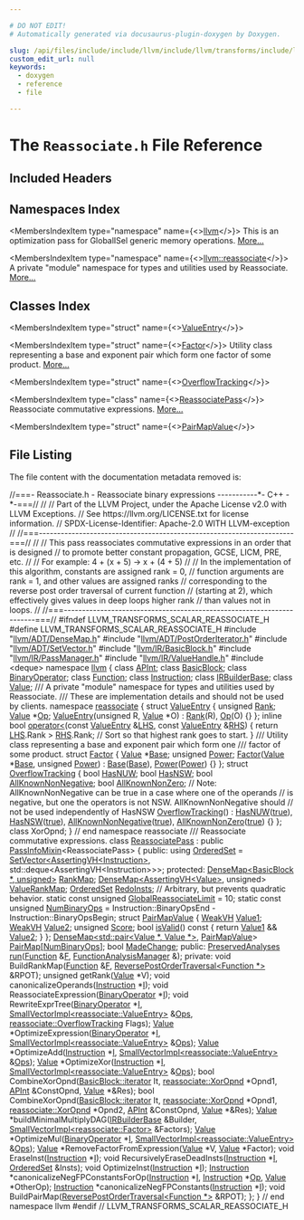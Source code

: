 ```yaml
---

# DO NOT EDIT!
# Automatically generated via docusaurus-plugin-doxygen by Doxygen.

slug: /api/files/include/include/llvm/include/llvm/transforms/include/llvm/transforms/scalar/reassociate-h
custom_edit_url: null
keywords:
  - doxygen
  - reference
  - file

---
```





# The `Reassociate.h` File Reference

<DoxygenPage pluginConfig={pluginConfig}>



## Included Headers

<IncludesList>
<IncludesListItem
  filePath="llvm/ADT/DenseMap.h"
  permalink="/docs/api/files/include/include/llvm/include/llvm/adt/densemap-h"
  isLocal="true" />
<IncludesListItem
  filePath="llvm/ADT/PostOrderIterator.h"
  permalink="/docs/api/files/include/include/llvm/include/llvm/adt/postorderiterator-h"
  isLocal="true" />
<IncludesListItem
  filePath="llvm/ADT/SetVector.h"
  permalink="/docs/api/files/include/include/llvm/include/llvm/adt/setvector-h"
  isLocal="true" />
<IncludesListItem
  filePath="llvm/IR/BasicBlock.h"
  permalink="/docs/api/files/include/include/llvm/include/llvm/ir/basicblock-h"
  isLocal="true" />
<IncludesListItem
  filePath="llvm/IR/PassManager.h"
  permalink="/docs/api/files/include/include/llvm/include/llvm/ir/passmanager-h"
  isLocal="true" />
<IncludesListItem
  filePath="llvm/IR/ValueHandle.h"
  permalink="/docs/api/files/include/include/llvm/include/llvm/ir/valuehandle-h"
  isLocal="true" />
<IncludesListItem
  filePath="deque"
  permalink=""
  isLocal="false" />
</IncludesList>

## Namespaces Index

<MembersIndex>

<MembersIndexItem
  type="namespace"
  name={<><a href="/docs/api/namespaces/llvm">llvm</a></>}>
This is an optimization pass for GlobalISel generic memory operations. <a href="/docs/api/namespaces/llvm/#details">More...</a>
</MembersIndexItem>

<MembersIndexItem
  type="namespace"
  name={<><a href="/docs/api/namespaces/llvm/reassociate">llvm::reassociate</a></>}>
A private &quot;module&quot; namespace for types and utilities used by Reassociate. <a href="/docs/api/namespaces/llvm/reassociate/#details">More...</a>
</MembersIndexItem>

</MembersIndex>

## Classes Index

<MembersIndex>

<MembersIndexItem
  type="struct"
  name={<><a href="/docs/api/structs/llvm/reassociate/valueentry">ValueEntry</a></>}>
</MembersIndexItem>

<MembersIndexItem
  type="struct"
  name={<><a href="/docs/api/structs/llvm/reassociate/factor">Factor</a></>}>
Utility class representing a base and exponent pair which form one factor of some product. <a href="/docs/api/structs/llvm/reassociate/factor/#details">More...</a>
</MembersIndexItem>

<MembersIndexItem
  type="struct"
  name={<><a href="/docs/api/structs/llvm/reassociate/overflowtracking">OverflowTracking</a></>}>
</MembersIndexItem>

<MembersIndexItem
  type="class"
  name={<><a href="/docs/api/classes/llvm/reassociatepass">ReassociatePass</a></>}>
Reassociate commutative expressions. <a href="/docs/api/classes/llvm/reassociatepass/#details">More...</a>
</MembersIndexItem>

<MembersIndexItem
  type="struct"
  name={<><a href="/docs/api/structs/llvm/reassociatepass/pairmapvalue">PairMapValue</a></>}>
</MembersIndexItem>

</MembersIndex>


## File Listing

The file content with the documentation metadata removed is:

<ProgramListing>

<Link id="l00001" /><CodeLine lineNumber="1"><Highlight kind="comment">//===- Reassociate.h - Reassociate binary expressions -----------&#42;- C++ -&#42;-===//</Highlight><Highlight kind="normal"></Highlight></CodeLine>
<Link id="l00002" /><CodeLine lineNumber="2"><Highlight kind="normal"></Highlight><Highlight kind="comment">//</Highlight><Highlight kind="normal"></Highlight></CodeLine>
<Link id="l00003" /><CodeLine lineNumber="3"><Highlight kind="normal"></Highlight><Highlight kind="comment">// Part of the LLVM Project, under the Apache License v2.0 with LLVM Exceptions.</Highlight><Highlight kind="normal"></Highlight></CodeLine>
<Link id="l00004" /><CodeLine lineNumber="4"><Highlight kind="normal"></Highlight><Highlight kind="comment">// See https://llvm.org/LICENSE.txt for license information.</Highlight><Highlight kind="normal"></Highlight></CodeLine>
<Link id="l00005" /><CodeLine lineNumber="5"><Highlight kind="normal"></Highlight><Highlight kind="comment">// SPDX-License-Identifier: Apache-2.0 WITH LLVM-exception</Highlight><Highlight kind="normal"></Highlight></CodeLine>
<Link id="l00006" /><CodeLine lineNumber="6"><Highlight kind="normal"></Highlight><Highlight kind="comment">//</Highlight><Highlight kind="normal"></Highlight></CodeLine>
<Link id="l00007" /><CodeLine lineNumber="7"><Highlight kind="normal"></Highlight><Highlight kind="comment">//===----------------------------------------------------------------------===//</Highlight><Highlight kind="normal"></Highlight></CodeLine>
<Link id="l00008" /><CodeLine lineNumber="8"><Highlight kind="normal"></Highlight><Highlight kind="comment">//</Highlight><Highlight kind="normal"></Highlight></CodeLine>
<Link id="l00009" /><CodeLine lineNumber="9"><Highlight kind="normal"></Highlight><Highlight kind="comment">// This pass reassociates commutative expressions in an order that is designed</Highlight><Highlight kind="normal"></Highlight></CodeLine>
<Link id="l00010" /><CodeLine lineNumber="10"><Highlight kind="normal"></Highlight><Highlight kind="comment">// to promote better constant propagation, GCSE, LICM, PRE, etc.</Highlight><Highlight kind="normal"></Highlight></CodeLine>
<Link id="l00011" /><CodeLine lineNumber="11"><Highlight kind="normal"></Highlight><Highlight kind="comment">//</Highlight><Highlight kind="normal"></Highlight></CodeLine>
<Link id="l00012" /><CodeLine lineNumber="12"><Highlight kind="normal"></Highlight><Highlight kind="comment">// For example: 4 + (x + 5) -&gt; x + (4 + 5)</Highlight><Highlight kind="normal"></Highlight></CodeLine>
<Link id="l00013" /><CodeLine lineNumber="13"><Highlight kind="normal"></Highlight><Highlight kind="comment">//</Highlight><Highlight kind="normal"></Highlight></CodeLine>
<Link id="l00014" /><CodeLine lineNumber="14"><Highlight kind="normal"></Highlight><Highlight kind="comment">// In the implementation of this algorithm, constants are assigned rank = 0,</Highlight><Highlight kind="normal"></Highlight></CodeLine>
<Link id="l00015" /><CodeLine lineNumber="15"><Highlight kind="normal"></Highlight><Highlight kind="comment">// function arguments are rank = 1, and other values are assigned ranks</Highlight><Highlight kind="normal"></Highlight></CodeLine>
<Link id="l00016" /><CodeLine lineNumber="16"><Highlight kind="normal"></Highlight><Highlight kind="comment">// corresponding to the reverse post order traversal of current function</Highlight><Highlight kind="normal"></Highlight></CodeLine>
<Link id="l00017" /><CodeLine lineNumber="17"><Highlight kind="normal"></Highlight><Highlight kind="comment">// (starting at 2), which effectively gives values in deep loops higher rank</Highlight><Highlight kind="normal"></Highlight></CodeLine>
<Link id="l00018" /><CodeLine lineNumber="18"><Highlight kind="normal"></Highlight><Highlight kind="comment">// than values not in loops.</Highlight><Highlight kind="normal"></Highlight></CodeLine>
<Link id="l00019" /><CodeLine lineNumber="19"><Highlight kind="normal"></Highlight><Highlight kind="comment">//</Highlight><Highlight kind="normal"></Highlight></CodeLine>
<Link id="l00020" /><CodeLine lineNumber="20"><Highlight kind="normal"></Highlight><Highlight kind="comment">//===----------------------------------------------------------------------===//</Highlight><Highlight kind="normal"></Highlight></CodeLine>
<Link id="l00021" /><CodeLine lineNumber="21"><Highlight kind="normal"></Highlight></CodeLine>
<Link id="l00022" /><CodeLine lineNumber="22"><Highlight kind="normal"></Highlight><Highlight kind="preprocessor">#ifndef LLVM&#95;TRANSFORMS&#95;SCALAR&#95;REASSOCIATE&#95;H</Highlight><Highlight kind="normal"></Highlight></CodeLine>
<Link id="l00023" /><CodeLine lineNumber="23"><Highlight kind="normal"></Highlight><Highlight kind="preprocessor">#define LLVM&#95;TRANSFORMS&#95;SCALAR&#95;REASSOCIATE&#95;H</Highlight><Highlight kind="normal"></Highlight></CodeLine>
<Link id="l00024" /><CodeLine lineNumber="24"><Highlight kind="normal"></Highlight></CodeLine>
<Link id="l00025" /><CodeLine lineNumber="25"><Highlight kind="normal"></Highlight><Highlight kind="preprocessor">#include &quot;<a href="/docs/api/files/include/include/llvm/include/llvm/adt/densemap-h">llvm/ADT/DenseMap.h</a>&quot;</Highlight><Highlight kind="normal"></Highlight></CodeLine>
<Link id="l00026" /><CodeLine lineNumber="26"><Highlight kind="normal"></Highlight><Highlight kind="preprocessor">#include &quot;<a href="/docs/api/files/include/include/llvm/include/llvm/adt/postorderiterator-h">llvm/ADT/PostOrderIterator.h</a>&quot;</Highlight><Highlight kind="normal"></Highlight></CodeLine>
<Link id="l00027" /><CodeLine lineNumber="27"><Highlight kind="normal"></Highlight><Highlight kind="preprocessor">#include &quot;<a href="/docs/api/files/include/include/llvm/include/llvm/adt/setvector-h">llvm/ADT/SetVector.h</a>&quot;</Highlight><Highlight kind="normal"></Highlight></CodeLine>
<Link id="l00028" /><CodeLine lineNumber="28"><Highlight kind="normal"></Highlight><Highlight kind="preprocessor">#include &quot;<a href="/docs/api/files/include/include/llvm/include/llvm/ir/basicblock-h">llvm/IR/BasicBlock.h</a>&quot;</Highlight><Highlight kind="normal"></Highlight></CodeLine>
<Link id="l00029" /><CodeLine lineNumber="29"><Highlight kind="normal"></Highlight><Highlight kind="preprocessor">#include &quot;<a href="/docs/api/files/include/include/llvm/include/llvm/ir/passmanager-h">llvm/IR/PassManager.h</a>&quot;</Highlight><Highlight kind="normal"></Highlight></CodeLine>
<Link id="l00030" /><CodeLine lineNumber="30"><Highlight kind="normal"></Highlight><Highlight kind="preprocessor">#include &quot;<a href="/docs/api/files/include/include/llvm/include/llvm/ir/valuehandle-h">llvm/IR/ValueHandle.h</a>&quot;</Highlight><Highlight kind="normal"></Highlight></CodeLine>
<Link id="l00031" /><CodeLine lineNumber="31"><Highlight kind="normal"></Highlight><Highlight kind="preprocessor">#include &lt;deque&gt;</Highlight><Highlight kind="normal"></Highlight></CodeLine>
<Link id="l00032" /><CodeLine lineNumber="32"><Highlight kind="normal"></Highlight></CodeLine>
<Link id="l00033" /><CodeLine lineNumber="33"><Highlight kind="normal"></Highlight><Highlight kind="keyword">namespace </Highlight><Highlight kind="normal"><a href="/docs/api/namespaces/llvm">llvm</a> &#123;</Highlight></CodeLine>
<Link id="l00034" /><CodeLine lineNumber="34"><Highlight kind="normal"></Highlight></CodeLine>
<Link id="l00035" /><CodeLine lineNumber="35"><Highlight kind="normal"></Highlight><Highlight kind="keyword">class </Highlight><Highlight kind="normal"><a href="/docs/api/classes/llvm/apint">APInt</a>;</Highlight></CodeLine>
<Link id="l00036" /><CodeLine lineNumber="36"><Highlight kind="normal"></Highlight><Highlight kind="keyword">class </Highlight><Highlight kind="normal"><a href="/docs/api/classes/llvm/basicblock">BasicBlock</a>;</Highlight></CodeLine>
<Link id="l00037" /><CodeLine lineNumber="37"><Highlight kind="normal"></Highlight><Highlight kind="keyword">class </Highlight><Highlight kind="normal"><a href="/docs/api/classes/llvm/binaryoperator">BinaryOperator</a>;</Highlight></CodeLine>
<Link id="l00038" /><CodeLine lineNumber="38"><Highlight kind="normal"></Highlight><Highlight kind="keyword">class </Highlight><Highlight kind="normal"><a href="/docs/api/classes/llvm/function">Function</a>;</Highlight></CodeLine>
<Link id="l00039" /><CodeLine lineNumber="39"><Highlight kind="normal"></Highlight><Highlight kind="keyword">class </Highlight><Highlight kind="normal"><a href="/docs/api/classes/llvm/instruction">Instruction</a>;</Highlight></CodeLine>
<Link id="l00040" /><CodeLine lineNumber="40"><Highlight kind="normal"></Highlight><Highlight kind="keyword">class </Highlight><Highlight kind="normal"><a href="/docs/api/classes/llvm/irbuilderbase">IRBuilderBase</a>;</Highlight></CodeLine>
<Link id="l00041" /><CodeLine lineNumber="41"><Highlight kind="normal"></Highlight><Highlight kind="keyword">class </Highlight><Highlight kind="normal"><a href="/docs/api/classes/llvm/value">Value</a>;</Highlight></CodeLine>
<Link id="l00042" /><CodeLine lineNumber="42"><Highlight kind="normal"></Highlight><Highlight kind="comment"></Highlight></CodeLine>
<Link id="l00043" /><CodeLine lineNumber="43"><Highlight kind="comment">/// A private &quot;module&quot; namespace for types and utilities used by Reassociate.</Highlight></CodeLine>
<Link id="l00044" /><CodeLine lineNumber="44"><Highlight kind="comment">/// These are implementation details and should not be used by clients.</Highlight><Highlight kind="normal"></Highlight></CodeLine>
<Link id="l00045" /><CodeLine lineNumber="45" lineLink="/docs/api/namespaces/llvm/reassociate"><Highlight kind="normal"></Highlight><Highlight kind="keyword">namespace </Highlight><Highlight kind="normal"><a href="/docs/api/namespaces/llvm/reassociate">reassociate</a> &#123;</Highlight></CodeLine>
<Link id="l00046" /><CodeLine lineNumber="46"><Highlight kind="normal"></Highlight></CodeLine>
<Link id="l00047" /><CodeLine lineNumber="47" lineLink="/docs/api/structs/llvm/reassociate/valueentry"><Highlight kind="normal"></Highlight><Highlight kind="keyword">struct </Highlight><Highlight kind="normal"><a href="/docs/api/structs/llvm/reassociate/valueentry/#ac8579c915a24bc6eb045fec53723f96b">ValueEntry</a> &#123;</Highlight></CodeLine>
<Link id="l00048" /><CodeLine lineNumber="48" lineLink="/docs/api/structs/llvm/reassociate/valueentry/#a5be403b88c4581d5b61f30d09ac7ad97"><Highlight kind="normal">  </Highlight><Highlight kind="keywordtype">unsigned</Highlight><Highlight kind="normal"> <a href="/docs/api/structs/llvm/reassociate/valueentry/#a5be403b88c4581d5b61f30d09ac7ad97">Rank</a>;</Highlight></CodeLine>
<Link id="l00049" /><CodeLine lineNumber="49" lineLink="/docs/api/structs/llvm/reassociate/valueentry/#ae665ba6e72b2278d817fde414eef809c"><Highlight kind="normal">  <a href="/docs/api/classes/llvm/value">Value</a> &#42;<a href="/docs/api/structs/llvm/reassociate/valueentry/#ae665ba6e72b2278d817fde414eef809c">Op</a>;</Highlight></CodeLine>
<Link id="l00050" /><CodeLine lineNumber="50"><Highlight kind="normal"></Highlight></CodeLine>
<Link id="l00051" /><CodeLine lineNumber="51" lineLink="/docs/api/structs/llvm/reassociate/valueentry/#ac8579c915a24bc6eb045fec53723f96b"><Highlight kind="normal">  <a href="/docs/api/structs/llvm/reassociate/valueentry/#ac8579c915a24bc6eb045fec53723f96b">ValueEntry</a>(</Highlight><Highlight kind="keywordtype">unsigned</Highlight><Highlight kind="normal"> R, <a href="/docs/api/classes/llvm/value">Value</a> &#42;O) : <a href="/docs/api/structs/llvm/reassociate/valueentry/#a5be403b88c4581d5b61f30d09ac7ad97">Rank</a>(R), <a href="/docs/api/structs/llvm/reassociate/valueentry/#ae665ba6e72b2278d817fde414eef809c">Op</a>(O) &#123;&#125;</Highlight></CodeLine>
<Link id="l00052" /><CodeLine lineNumber="52"><Highlight kind="normal">&#125;;</Highlight></CodeLine>
<Link id="l00053" /><CodeLine lineNumber="53"><Highlight kind="normal"></Highlight></CodeLine>
<Link id="l00054" /><CodeLine lineNumber="54" lineLink="/docs/api/namespaces/llvm/reassociate/#a47bc03c17e39c387076b6ce881bf938e"><Highlight kind="normal"></Highlight><Highlight kind="keyword">inline</Highlight><Highlight kind="normal"> </Highlight><Highlight kind="keywordtype">bool</Highlight><Highlight kind="normal"> <a href="/docs/api/namespaces/llvm/reassociate/#a47bc03c17e39c387076b6ce881bf938e">operator&lt;</a>(</Highlight><Highlight kind="keyword">const</Highlight><Highlight kind="normal"> <a href="/docs/api/structs/llvm/reassociate/valueentry">ValueEntry</a> &amp;<a href="/docs/api/files/lib/lib/target/lib/target/x86/x86partialreduction-cpp/#a9e1483f7215664a2315c53c3558d9a8d">LHS</a>, </Highlight><Highlight kind="keyword">const</Highlight><Highlight kind="normal"> <a href="/docs/api/structs/llvm/reassociate/valueentry">ValueEntry</a> &amp;<a href="/docs/api/files/lib/lib/target/lib/target/x86/x86partialreduction-cpp/#a87b8bfbbe9d8f7146d7f20a5fb42efd0">RHS</a>) &#123;</Highlight></CodeLine>
<Link id="l00055" /><CodeLine lineNumber="55"><Highlight kind="normal">  </Highlight><Highlight kind="keywordflow">return</Highlight><Highlight kind="normal"> <a href="/docs/api/files/lib/lib/target/lib/target/x86/x86partialreduction-cpp/#a9e1483f7215664a2315c53c3558d9a8d">LHS</a>.Rank &gt; <a href="/docs/api/files/lib/lib/target/lib/target/x86/x86partialreduction-cpp/#a87b8bfbbe9d8f7146d7f20a5fb42efd0">RHS</a>.Rank; </Highlight><Highlight kind="comment">// Sort so that highest rank goes to start.</Highlight><Highlight kind="normal"></Highlight></CodeLine>
<Link id="l00056" /><CodeLine lineNumber="56"><Highlight kind="normal">&#125;</Highlight></CodeLine>
<Link id="l00057" /><CodeLine lineNumber="57"><Highlight kind="normal"></Highlight><Highlight kind="comment"></Highlight></CodeLine>
<Link id="l00058" /><CodeLine lineNumber="58"><Highlight kind="comment">/// Utility class representing a base and exponent pair which form one</Highlight></CodeLine>
<Link id="l00059" /><CodeLine lineNumber="59"><Highlight kind="comment">/// factor of some product.</Highlight><Highlight kind="normal"></Highlight></CodeLine>
<Link id="l00060" /><CodeLine lineNumber="60" lineLink="/docs/api/structs/llvm/reassociate/factor"><Highlight kind="normal"></Highlight><Highlight kind="keyword">struct </Highlight><Highlight kind="normal"><a href="/docs/api/structs/llvm/reassociate/factor/#a0a41dda6ec8a371a01a2cdd4339641e7">Factor</a> &#123;</Highlight></CodeLine>
<Link id="l00061" /><CodeLine lineNumber="61" lineLink="/docs/api/structs/llvm/reassociate/factor/#a3ed05cfc65ab5b82f974c2c2a54305fc"><Highlight kind="normal">  <a href="/docs/api/classes/llvm/value">Value</a> &#42;<a href="/docs/api/structs/llvm/reassociate/factor/#a3ed05cfc65ab5b82f974c2c2a54305fc">Base</a>;</Highlight></CodeLine>
<Link id="l00062" /><CodeLine lineNumber="62" lineLink="/docs/api/structs/llvm/reassociate/factor/#aa759208ae9212476a306c566d0c7e4be"><Highlight kind="normal">  </Highlight><Highlight kind="keywordtype">unsigned</Highlight><Highlight kind="normal"> <a href="/docs/api/structs/llvm/reassociate/factor/#aa759208ae9212476a306c566d0c7e4be">Power</a>;</Highlight></CodeLine>
<Link id="l00063" /><CodeLine lineNumber="63"><Highlight kind="normal"></Highlight></CodeLine>
<Link id="l00064" /><CodeLine lineNumber="64" lineLink="/docs/api/structs/llvm/reassociate/factor/#a0a41dda6ec8a371a01a2cdd4339641e7"><Highlight kind="normal">  <a href="/docs/api/structs/llvm/reassociate/factor/#a0a41dda6ec8a371a01a2cdd4339641e7">Factor</a>(<a href="/docs/api/classes/llvm/value">Value</a> &#42;<a href="/docs/api/structs/llvm/reassociate/factor/#a3ed05cfc65ab5b82f974c2c2a54305fc">Base</a>, </Highlight><Highlight kind="keywordtype">unsigned</Highlight><Highlight kind="normal"> <a href="/docs/api/structs/llvm/reassociate/factor/#aa759208ae9212476a306c566d0c7e4be">Power</a>) : <a href="/docs/api/structs/llvm/reassociate/factor/#a3ed05cfc65ab5b82f974c2c2a54305fc">Base</a>(<a href="/docs/api/structs/llvm/reassociate/factor/#a3ed05cfc65ab5b82f974c2c2a54305fc">Base</a>), <a href="/docs/api/structs/llvm/reassociate/factor/#aa759208ae9212476a306c566d0c7e4be">Power</a>(<a href="/docs/api/structs/llvm/reassociate/factor/#aa759208ae9212476a306c566d0c7e4be">Power</a>) &#123;&#125;</Highlight></CodeLine>
<Link id="l00065" /><CodeLine lineNumber="65"><Highlight kind="normal">&#125;;</Highlight></CodeLine>
<Link id="l00066" /><CodeLine lineNumber="66"><Highlight kind="normal"></Highlight></CodeLine>
<Link id="l00067" /><CodeLine lineNumber="67" lineLink="/docs/api/structs/llvm/reassociate/overflowtracking"><Highlight kind="normal"></Highlight><Highlight kind="keyword">struct </Highlight><Highlight kind="normal"><a href="/docs/api/structs/llvm/reassociate/overflowtracking/#a7ce5644b671ead336c9e8ddfbb964215">OverflowTracking</a> &#123;</Highlight></CodeLine>
<Link id="l00068" /><CodeLine lineNumber="68" lineLink="/docs/api/structs/llvm/reassociate/overflowtracking/#a72b201c7ab7eeef9759a35f083502948"><Highlight kind="normal">  </Highlight><Highlight kind="keywordtype">bool</Highlight><Highlight kind="normal"> <a href="/docs/api/structs/llvm/reassociate/overflowtracking/#a72b201c7ab7eeef9759a35f083502948">HasNUW</a>;</Highlight></CodeLine>
<Link id="l00069" /><CodeLine lineNumber="69" lineLink="/docs/api/structs/llvm/reassociate/overflowtracking/#a9dc495ce3e28464b8b8f32f19c426659"><Highlight kind="normal">  </Highlight><Highlight kind="keywordtype">bool</Highlight><Highlight kind="normal"> <a href="/docs/api/structs/llvm/reassociate/overflowtracking/#a9dc495ce3e28464b8b8f32f19c426659">HasNSW</a>;</Highlight></CodeLine>
<Link id="l00070" /><CodeLine lineNumber="70" lineLink="/docs/api/structs/llvm/reassociate/overflowtracking/#a8c4bbfc945d9a877cea2c95afbf16dda"><Highlight kind="normal">  </Highlight><Highlight kind="keywordtype">bool</Highlight><Highlight kind="normal"> <a href="/docs/api/structs/llvm/reassociate/overflowtracking/#a8c4bbfc945d9a877cea2c95afbf16dda">AllKnownNonNegative</a>;</Highlight></CodeLine>
<Link id="l00071" /><CodeLine lineNumber="71" lineLink="/docs/api/structs/llvm/reassociate/overflowtracking/#a4d382d028f6ff2ff92b84b8ef42a51ed"><Highlight kind="normal">  </Highlight><Highlight kind="keywordtype">bool</Highlight><Highlight kind="normal"> <a href="/docs/api/structs/llvm/reassociate/overflowtracking/#a4d382d028f6ff2ff92b84b8ef42a51ed">AllKnownNonZero</a>;</Highlight></CodeLine>
<Link id="l00072" /><CodeLine lineNumber="72"><Highlight kind="normal">  </Highlight><Highlight kind="comment">// Note: AllKnownNonNegative can be true in a case where one of the operands</Highlight><Highlight kind="normal"></Highlight></CodeLine>
<Link id="l00073" /><CodeLine lineNumber="73"><Highlight kind="normal">  </Highlight><Highlight kind="comment">// is negative, but one the operators is not NSW. AllKnownNonNegative should</Highlight><Highlight kind="normal"></Highlight></CodeLine>
<Link id="l00074" /><CodeLine lineNumber="74"><Highlight kind="normal">  </Highlight><Highlight kind="comment">// not be used independently of HasNSW</Highlight><Highlight kind="normal"></Highlight></CodeLine>
<Link id="l00075" /><CodeLine lineNumber="75" lineLink="/docs/api/structs/llvm/reassociate/overflowtracking/#a7ce5644b671ead336c9e8ddfbb964215"><Highlight kind="normal">  <a href="/docs/api/structs/llvm/reassociate/overflowtracking/#a7ce5644b671ead336c9e8ddfbb964215">OverflowTracking</a>()</Highlight></CodeLine>
<Link id="l00076" /><CodeLine lineNumber="76"><Highlight kind="normal">      : <a href="/docs/api/structs/llvm/reassociate/overflowtracking/#a72b201c7ab7eeef9759a35f083502948">HasNUW</a>(<a href="/docs/api/files/lib/lib/analysis/basicaliasanalysis-cpp/#af6d5cafbdfc5313e65d990120021a3ec">true</a>), <a href="/docs/api/structs/llvm/reassociate/overflowtracking/#a9dc495ce3e28464b8b8f32f19c426659">HasNSW</a>(<a href="/docs/api/files/lib/lib/analysis/basicaliasanalysis-cpp/#af6d5cafbdfc5313e65d990120021a3ec">true</a>), <a href="/docs/api/structs/llvm/reassociate/overflowtracking/#a8c4bbfc945d9a877cea2c95afbf16dda">AllKnownNonNegative</a>(<a href="/docs/api/files/lib/lib/analysis/basicaliasanalysis-cpp/#af6d5cafbdfc5313e65d990120021a3ec">true</a>),</Highlight></CodeLine>
<Link id="l00077" /><CodeLine lineNumber="77"><Highlight kind="normal">        <a href="/docs/api/structs/llvm/reassociate/overflowtracking/#a4d382d028f6ff2ff92b84b8ef42a51ed">AllKnownNonZero</a>(<a href="/docs/api/files/lib/lib/analysis/basicaliasanalysis-cpp/#af6d5cafbdfc5313e65d990120021a3ec">true</a>) &#123;&#125;</Highlight></CodeLine>
<Link id="l00078" /><CodeLine lineNumber="78"><Highlight kind="normal">&#125;;</Highlight></CodeLine>
<Link id="l00079" /><CodeLine lineNumber="79"><Highlight kind="normal"></Highlight></CodeLine>
<Link id="l00080" /><CodeLine lineNumber="80"><Highlight kind="normal"></Highlight><Highlight kind="keyword">class </Highlight><Highlight kind="normal">XorOpnd;</Highlight></CodeLine>
<Link id="l00081" /><CodeLine lineNumber="81"><Highlight kind="normal"></Highlight></CodeLine>
<Link id="l00082" /><CodeLine lineNumber="82"><Highlight kind="normal">&#125; </Highlight><Highlight kind="comment">// end namespace reassociate</Highlight><Highlight kind="normal"></Highlight></CodeLine>
<Link id="l00083" /><CodeLine lineNumber="83"><Highlight kind="normal"></Highlight><Highlight kind="comment"></Highlight></CodeLine>
<Link id="l00084" /><CodeLine lineNumber="84"><Highlight kind="comment">/// Reassociate commutative expressions.</Highlight><Highlight kind="normal"></Highlight></CodeLine>
<Link id="l00085" /><CodeLine lineNumber="85" lineLink="/docs/api/classes/llvm/reassociatepass"><Highlight kind="normal"></Highlight><Highlight kind="keyword">class </Highlight><Highlight kind="normal"><a href="/docs/api/classes/llvm/reassociatepass">ReassociatePass</a> : </Highlight><Highlight kind="keyword">public</Highlight><Highlight kind="normal"> <a href="/docs/api/structs/llvm/passinfomixin">PassInfoMixin</a>&lt;ReassociatePass&gt; &#123;</Highlight></CodeLine>
<Link id="l00086" /><CodeLine lineNumber="86"><Highlight kind="normal"></Highlight><Highlight kind="keyword">public</Highlight><Highlight kind="normal">:</Highlight></CodeLine>
<Link id="l00087" /><CodeLine lineNumber="87" lineLink="/docs/api/classes/llvm/reassociatepass/#ac5b48a2e37809d91383227ee1b6ee00d"><Highlight kind="normal">  </Highlight><Highlight kind="keyword">using </Highlight><Highlight kind="normal"><a href="/docs/api/classes/llvm/reassociatepass/#ac5b48a2e37809d91383227ee1b6ee00d">OrderedSet</a> =</Highlight></CodeLine>
<Link id="l00088" /><CodeLine lineNumber="88"><Highlight kind="normal">      <a href="/docs/api/classes/llvm/setvector">SetVector&lt;AssertingVH&lt;Instruction&gt;</a>, std::deque&lt;AssertingVH&lt;Instruction&gt;&gt;&gt;;</Highlight></CodeLine>
<Link id="l00089" /><CodeLine lineNumber="89"><Highlight kind="normal"></Highlight></CodeLine>
<Link id="l00090" /><CodeLine lineNumber="90"><Highlight kind="normal"></Highlight><Highlight kind="keyword">protected</Highlight><Highlight kind="normal">:</Highlight></CodeLine>
<Link id="l00091" /><CodeLine lineNumber="91" lineLink="/docs/api/classes/llvm/reassociatepass/#a1be14e908b4b140f912149a005a7ef6a"><Highlight kind="normal">  <a href="/docs/api/classes/llvm/densemap">DenseMap&lt;BasicBlock &#42;, unsigned&gt;</a> <a href="/docs/api/classes/llvm/reassociatepass/#a1be14e908b4b140f912149a005a7ef6a">RankMap</a>;</Highlight></CodeLine>
<Link id="l00092" /><CodeLine lineNumber="92" lineLink="/docs/api/classes/llvm/reassociatepass/#a2674afb225f4837dde4417b61c1b6d1b"><Highlight kind="normal">  <a href="/docs/api/classes/llvm/densemap">DenseMap&lt;AssertingVH&lt;Value&gt;</a>, </Highlight><Highlight kind="keywordtype">unsigned</Highlight><Highlight kind="normal">&gt; <a href="/docs/api/classes/llvm/reassociatepass/#a2674afb225f4837dde4417b61c1b6d1b">ValueRankMap</a>;</Highlight></CodeLine>
<Link id="l00093" /><CodeLine lineNumber="93" lineLink="/docs/api/classes/llvm/reassociatepass/#a9df5283315bfb019e91cff4064dece8e"><Highlight kind="normal">  <a href="/docs/api/classes/llvm/reassociatepass/#ac5b48a2e37809d91383227ee1b6ee00d">OrderedSet</a> <a href="/docs/api/classes/llvm/reassociatepass/#a9df5283315bfb019e91cff4064dece8e">RedoInsts</a>;</Highlight></CodeLine>
<Link id="l00094" /><CodeLine lineNumber="94"><Highlight kind="normal"></Highlight></CodeLine>
<Link id="l00095" /><CodeLine lineNumber="95"><Highlight kind="normal">  </Highlight><Highlight kind="comment">// Arbitrary, but prevents quadratic behavior.</Highlight><Highlight kind="normal"></Highlight></CodeLine>
<Link id="l00096" /><CodeLine lineNumber="96" lineLink="/docs/api/classes/llvm/reassociatepass/#a703a6438daac8ecbdbe03a23ce3e471a"><Highlight kind="normal">  </Highlight><Highlight kind="keyword">static</Highlight><Highlight kind="normal"> </Highlight><Highlight kind="keyword">const</Highlight><Highlight kind="normal"> </Highlight><Highlight kind="keywordtype">unsigned</Highlight><Highlight kind="normal"> <a href="/docs/api/classes/llvm/reassociatepass/#a703a6438daac8ecbdbe03a23ce3e471a">GlobalReassociateLimit</a> = 10;</Highlight></CodeLine>
<Link id="l00097" /><CodeLine lineNumber="97" lineLink="/docs/api/classes/llvm/reassociatepass/#ac9c3acf02682e0f6e3d9d3903348bf2b"><Highlight kind="normal">  </Highlight><Highlight kind="keyword">static</Highlight><Highlight kind="normal"> </Highlight><Highlight kind="keyword">const</Highlight><Highlight kind="normal"> </Highlight><Highlight kind="keywordtype">unsigned</Highlight><Highlight kind="normal"> <a href="/docs/api/classes/llvm/reassociatepass/#ac9c3acf02682e0f6e3d9d3903348bf2b">NumBinaryOps</a> =</Highlight></CodeLine>
<Link id="l00098" /><CodeLine lineNumber="98"><Highlight kind="normal">      Instruction::BinaryOpsEnd - Instruction::BinaryOpsBegin;</Highlight></CodeLine>
<Link id="l00099" /><CodeLine lineNumber="99"><Highlight kind="normal"></Highlight></CodeLine>
<Link id="l00100" /><CodeLine lineNumber="100" lineLink="/docs/api/structs/llvm/reassociatepass/pairmapvalue"><Highlight kind="normal">  </Highlight><Highlight kind="keyword">struct </Highlight><Highlight kind="normal"><a href="/docs/api/structs/llvm/reassociatepass/pairmapvalue">PairMapValue</a> &#123;</Highlight></CodeLine>
<Link id="l00101" /><CodeLine lineNumber="101" lineLink="/docs/api/structs/llvm/reassociatepass/pairmapvalue/#a8bf5d4f21de9f612dbd76aaf5676c7bc"><Highlight kind="normal">    <a href="/docs/api/classes/llvm/weakvh">WeakVH</a> <a href="/docs/api/structs/llvm/reassociatepass/pairmapvalue/#a8bf5d4f21de9f612dbd76aaf5676c7bc">Value1</a>;</Highlight></CodeLine>
<Link id="l00102" /><CodeLine lineNumber="102" lineLink="/docs/api/structs/llvm/reassociatepass/pairmapvalue/#a52009a108603f56019ce840f230ebd7a"><Highlight kind="normal">    <a href="/docs/api/classes/llvm/weakvh">WeakVH</a> <a href="/docs/api/structs/llvm/reassociatepass/pairmapvalue/#a52009a108603f56019ce840f230ebd7a">Value2</a>;</Highlight></CodeLine>
<Link id="l00103" /><CodeLine lineNumber="103" lineLink="/docs/api/structs/llvm/reassociatepass/pairmapvalue/#ac30d30680c07503a5c9d91704af394ee"><Highlight kind="normal">    </Highlight><Highlight kind="keywordtype">unsigned</Highlight><Highlight kind="normal"> <a href="/docs/api/structs/llvm/reassociatepass/pairmapvalue/#ac30d30680c07503a5c9d91704af394ee">Score</a>;</Highlight></CodeLine>
<Link id="l00104" /><CodeLine lineNumber="104" lineLink="/docs/api/structs/llvm/reassociatepass/pairmapvalue/#a002fd1bf5d5ee5d966b8c22ca751edb0"><Highlight kind="normal">    </Highlight><Highlight kind="keywordtype">bool</Highlight><Highlight kind="normal"> <a href="/docs/api/structs/llvm/reassociatepass/pairmapvalue/#a002fd1bf5d5ee5d966b8c22ca751edb0">isValid</a>()</Highlight><Highlight kind="keyword"> const </Highlight><Highlight kind="normal">&#123; </Highlight><Highlight kind="keywordflow">return</Highlight><Highlight kind="normal"> <a href="/docs/api/structs/llvm/reassociatepass/pairmapvalue/#a8bf5d4f21de9f612dbd76aaf5676c7bc">Value1</a> &amp;&amp; <a href="/docs/api/structs/llvm/reassociatepass/pairmapvalue/#a52009a108603f56019ce840f230ebd7a">Value2</a>; &#125;</Highlight></CodeLine>
<Link id="l00105" /><CodeLine lineNumber="105"><Highlight kind="normal">  &#125;;</Highlight></CodeLine>
<Link id="l00106" /><CodeLine lineNumber="106" lineLink="/docs/api/classes/llvm/reassociatepass/#acd59d6b4dbc30b39c8b293549321b2d8"><Highlight kind="normal">  <a href="/docs/api/classes/llvm/densemap">DenseMap&lt;std::pair&lt;Value &#42;, Value &#42;&gt;</a>, <a href="/docs/api/structs/llvm/reassociatepass/pairmapvalue">PairMapValue</a>&gt; <a href="/docs/api/classes/llvm/reassociatepass/#acd59d6b4dbc30b39c8b293549321b2d8">PairMap</a>&#91;<a href="/docs/api/classes/llvm/reassociatepass/#ac9c3acf02682e0f6e3d9d3903348bf2b">NumBinaryOps</a>&#93;;</Highlight></CodeLine>
<Link id="l00107" /><CodeLine lineNumber="107"><Highlight kind="normal"></Highlight></CodeLine>
<Link id="l00108" /><CodeLine lineNumber="108" lineLink="/docs/api/classes/llvm/reassociatepass/#a8386718415457a800f78b990d6caee8b"><Highlight kind="normal">  </Highlight><Highlight kind="keywordtype">bool</Highlight><Highlight kind="normal"> <a href="/docs/api/classes/llvm/reassociatepass/#a8386718415457a800f78b990d6caee8b">MadeChange</a>;</Highlight></CodeLine>
<Link id="l00109" /><CodeLine lineNumber="109"><Highlight kind="normal"></Highlight></CodeLine>
<Link id="l00110" /><CodeLine lineNumber="110"><Highlight kind="normal"></Highlight><Highlight kind="keyword">public</Highlight><Highlight kind="normal">:</Highlight></CodeLine>
<Link id="l00111" /><CodeLine lineNumber="111"><Highlight kind="normal">  <a href="/docs/api/classes/llvm/preservedanalyses">PreservedAnalyses</a> <a href="/docs/api/classes/llvm/reassociatepass/#aadf6b90fc920d89751c191799ff3e6ea">run</a>(<a href="/docs/api/classes/llvm/function">Function</a> &amp;<a href="/docs/api/files/lib/lib/support/md5-cpp/#a96d73bbd7af15cb1fc38c3f4a3bd82e9">F</a>, <a href="/docs/api/namespaces/llvm/#adce09a5a0de0e3177eb00e932734af2f">FunctionAnalysisManager</a> &amp;);</Highlight></CodeLine>
<Link id="l00112" /><CodeLine lineNumber="112"><Highlight kind="normal"></Highlight></CodeLine>
<Link id="l00113" /><CodeLine lineNumber="113"><Highlight kind="normal"></Highlight><Highlight kind="keyword">private</Highlight><Highlight kind="normal">:</Highlight></CodeLine>
<Link id="l00114" /><CodeLine lineNumber="114"><Highlight kind="normal">  </Highlight><Highlight kind="keywordtype">void</Highlight><Highlight kind="normal"> BuildRankMap(<a href="/docs/api/classes/llvm/function">Function</a> &amp;<a href="/docs/api/files/lib/lib/support/md5-cpp/#a96d73bbd7af15cb1fc38c3f4a3bd82e9">F</a>, <a href="/docs/api/classes/llvm/reversepostordertraversal">ReversePostOrderTraversal&lt;Function &#42;&gt;</a> &amp;RPOT);</Highlight></CodeLine>
<Link id="l00115" /><CodeLine lineNumber="115"><Highlight kind="normal">  </Highlight><Highlight kind="keywordtype">unsigned</Highlight><Highlight kind="normal"> getRank(<a href="/docs/api/classes/llvm/value">Value</a> &#42;V);</Highlight></CodeLine>
<Link id="l00116" /><CodeLine lineNumber="116"><Highlight kind="normal">  </Highlight><Highlight kind="keywordtype">void</Highlight><Highlight kind="normal"> canonicalizeOperands(<a href="/docs/api/classes/llvm/instruction">Instruction</a> &#42;<a href="/docs/api/files/lib/lib/support/md5-cpp/#ac0eafdc9ee161b71e7af98af736952fd">I</a>);</Highlight></CodeLine>
<Link id="l00117" /><CodeLine lineNumber="117"><Highlight kind="normal">  </Highlight><Highlight kind="keywordtype">void</Highlight><Highlight kind="normal"> ReassociateExpression(<a href="/docs/api/classes/llvm/binaryoperator">BinaryOperator</a> &#42;<a href="/docs/api/files/lib/lib/support/md5-cpp/#ac0eafdc9ee161b71e7af98af736952fd">I</a>);</Highlight></CodeLine>
<Link id="l00118" /><CodeLine lineNumber="118"><Highlight kind="normal">  </Highlight><Highlight kind="keywordtype">void</Highlight><Highlight kind="normal"> RewriteExprTree(<a href="/docs/api/classes/llvm/binaryoperator">BinaryOperator</a> &#42;<a href="/docs/api/files/lib/lib/support/md5-cpp/#ac0eafdc9ee161b71e7af98af736952fd">I</a>,</Highlight></CodeLine>
<Link id="l00119" /><CodeLine lineNumber="119"><Highlight kind="normal">                       <a href="/docs/api/classes/llvm/smallvectorimpl">SmallVectorImpl&lt;reassociate::ValueEntry&gt;</a> &amp;<a href="/docs/api/files/include/include/llvm/include/llvm/demangle/itaniumdemangle-h/#a926d7ce2143863b7a2afda0fca4d2b65">Ops</a>,</Highlight></CodeLine>
<Link id="l00120" /><CodeLine lineNumber="120"><Highlight kind="normal">                       <a href="/docs/api/structs/llvm/reassociate/overflowtracking">reassociate::OverflowTracking</a> Flags);</Highlight></CodeLine>
<Link id="l00121" /><CodeLine lineNumber="121"><Highlight kind="normal">  <a href="/docs/api/classes/llvm/value">Value</a> &#42;OptimizeExpression(<a href="/docs/api/classes/llvm/binaryoperator">BinaryOperator</a> &#42;<a href="/docs/api/files/lib/lib/support/md5-cpp/#ac0eafdc9ee161b71e7af98af736952fd">I</a>,</Highlight></CodeLine>
<Link id="l00122" /><CodeLine lineNumber="122"><Highlight kind="normal">                            <a href="/docs/api/classes/llvm/smallvectorimpl">SmallVectorImpl&lt;reassociate::ValueEntry&gt;</a> &amp;<a href="/docs/api/files/include/include/llvm/include/llvm/demangle/itaniumdemangle-h/#a926d7ce2143863b7a2afda0fca4d2b65">Ops</a>);</Highlight></CodeLine>
<Link id="l00123" /><CodeLine lineNumber="123"><Highlight kind="normal">  <a href="/docs/api/classes/llvm/value">Value</a> &#42;OptimizeAdd(<a href="/docs/api/classes/llvm/instruction">Instruction</a> &#42;<a href="/docs/api/files/lib/lib/support/md5-cpp/#ac0eafdc9ee161b71e7af98af736952fd">I</a>,</Highlight></CodeLine>
<Link id="l00124" /><CodeLine lineNumber="124"><Highlight kind="normal">                     <a href="/docs/api/classes/llvm/smallvectorimpl">SmallVectorImpl&lt;reassociate::ValueEntry&gt;</a> &amp;<a href="/docs/api/files/include/include/llvm/include/llvm/demangle/itaniumdemangle-h/#a926d7ce2143863b7a2afda0fca4d2b65">Ops</a>);</Highlight></CodeLine>
<Link id="l00125" /><CodeLine lineNumber="125"><Highlight kind="normal">  <a href="/docs/api/classes/llvm/value">Value</a> &#42;OptimizeXor(<a href="/docs/api/classes/llvm/instruction">Instruction</a> &#42;<a href="/docs/api/files/lib/lib/support/md5-cpp/#ac0eafdc9ee161b71e7af98af736952fd">I</a>,</Highlight></CodeLine>
<Link id="l00126" /><CodeLine lineNumber="126"><Highlight kind="normal">                     <a href="/docs/api/classes/llvm/smallvectorimpl">SmallVectorImpl&lt;reassociate::ValueEntry&gt;</a> &amp;<a href="/docs/api/files/include/include/llvm/include/llvm/demangle/itaniumdemangle-h/#a926d7ce2143863b7a2afda0fca4d2b65">Ops</a>);</Highlight></CodeLine>
<Link id="l00127" /><CodeLine lineNumber="127"><Highlight kind="normal">  </Highlight><Highlight kind="keywordtype">bool</Highlight><Highlight kind="normal"> CombineXorOpnd(<a href="/docs/api/classes/llvm/basicblock/#a98c0a84a5dfa8bce341c829709f171e5">BasicBlock::iterator</a> It, <a href="/docs/api/classes/llvm/reassociate/xoropnd">reassociate::XorOpnd</a> &#42;Opnd1,</Highlight></CodeLine>
<Link id="l00128" /><CodeLine lineNumber="128"><Highlight kind="normal">                      <a href="/docs/api/classes/llvm/apint">APInt</a> &amp;ConstOpnd, <a href="/docs/api/classes/llvm/value">Value</a> &#42;&amp;Res);</Highlight></CodeLine>
<Link id="l00129" /><CodeLine lineNumber="129"><Highlight kind="normal">  </Highlight><Highlight kind="keywordtype">bool</Highlight><Highlight kind="normal"> CombineXorOpnd(<a href="/docs/api/classes/llvm/basicblock/#a98c0a84a5dfa8bce341c829709f171e5">BasicBlock::iterator</a> It, <a href="/docs/api/classes/llvm/reassociate/xoropnd">reassociate::XorOpnd</a> &#42;Opnd1,</Highlight></CodeLine>
<Link id="l00130" /><CodeLine lineNumber="130"><Highlight kind="normal">                      <a href="/docs/api/classes/llvm/reassociate/xoropnd">reassociate::XorOpnd</a> &#42;Opnd2, <a href="/docs/api/classes/llvm/apint">APInt</a> &amp;ConstOpnd,</Highlight></CodeLine>
<Link id="l00131" /><CodeLine lineNumber="131"><Highlight kind="normal">                      <a href="/docs/api/classes/llvm/value">Value</a> &#42;&amp;Res);</Highlight></CodeLine>
<Link id="l00132" /><CodeLine lineNumber="132"><Highlight kind="normal">  <a href="/docs/api/classes/llvm/value">Value</a> &#42;buildMinimalMultiplyDAG(<a href="/docs/api/classes/llvm/irbuilderbase">IRBuilderBase</a> &amp;Builder,</Highlight></CodeLine>
<Link id="l00133" /><CodeLine lineNumber="133"><Highlight kind="normal">                                 <a href="/docs/api/classes/llvm/smallvectorimpl">SmallVectorImpl&lt;reassociate::Factor&gt;</a> &amp;Factors);</Highlight></CodeLine>
<Link id="l00134" /><CodeLine lineNumber="134"><Highlight kind="normal">  <a href="/docs/api/classes/llvm/value">Value</a> &#42;OptimizeMul(<a href="/docs/api/classes/llvm/binaryoperator">BinaryOperator</a> &#42;<a href="/docs/api/files/lib/lib/support/md5-cpp/#ac0eafdc9ee161b71e7af98af736952fd">I</a>,</Highlight></CodeLine>
<Link id="l00135" /><CodeLine lineNumber="135"><Highlight kind="normal">                     <a href="/docs/api/classes/llvm/smallvectorimpl">SmallVectorImpl&lt;reassociate::ValueEntry&gt;</a> &amp;<a href="/docs/api/files/include/include/llvm/include/llvm/demangle/itaniumdemangle-h/#a926d7ce2143863b7a2afda0fca4d2b65">Ops</a>);</Highlight></CodeLine>
<Link id="l00136" /><CodeLine lineNumber="136"><Highlight kind="normal">  <a href="/docs/api/classes/llvm/value">Value</a> &#42;RemoveFactorFromExpression(<a href="/docs/api/classes/llvm/value">Value</a> &#42;V, <a href="/docs/api/classes/llvm/value">Value</a> &#42;Factor);</Highlight></CodeLine>
<Link id="l00137" /><CodeLine lineNumber="137"><Highlight kind="normal">  </Highlight><Highlight kind="keywordtype">void</Highlight><Highlight kind="normal"> EraseInst(<a href="/docs/api/classes/llvm/instruction">Instruction</a> &#42;<a href="/docs/api/files/lib/lib/support/md5-cpp/#ac0eafdc9ee161b71e7af98af736952fd">I</a>);</Highlight></CodeLine>
<Link id="l00138" /><CodeLine lineNumber="138"><Highlight kind="normal">  </Highlight><Highlight kind="keywordtype">void</Highlight><Highlight kind="normal"> RecursivelyEraseDeadInsts(<a href="/docs/api/classes/llvm/instruction">Instruction</a> &#42;<a href="/docs/api/files/lib/lib/support/md5-cpp/#ac0eafdc9ee161b71e7af98af736952fd">I</a>, <a href="/docs/api/classes/llvm/reassociatepass/#ac5b48a2e37809d91383227ee1b6ee00d">OrderedSet</a> &amp;Insts);</Highlight></CodeLine>
<Link id="l00139" /><CodeLine lineNumber="139"><Highlight kind="normal">  </Highlight><Highlight kind="keywordtype">void</Highlight><Highlight kind="normal"> OptimizeInst(<a href="/docs/api/classes/llvm/instruction">Instruction</a> &#42;<a href="/docs/api/files/lib/lib/support/md5-cpp/#ac0eafdc9ee161b71e7af98af736952fd">I</a>);</Highlight></CodeLine>
<Link id="l00140" /><CodeLine lineNumber="140"><Highlight kind="normal">  <a href="/docs/api/classes/llvm/instruction">Instruction</a> &#42;canonicalizeNegFPConstantsForOp(<a href="/docs/api/classes/llvm/instruction">Instruction</a> &#42;<a href="/docs/api/files/lib/lib/support/md5-cpp/#ac0eafdc9ee161b71e7af98af736952fd">I</a>, <a href="/docs/api/classes/llvm/instruction">Instruction</a> &#42;<a href="/docs/api/namespaces/llvm/#ab471937b9a227e70c7fe8bd9604014d6">Op</a>,</Highlight></CodeLine>
<Link id="l00141" /><CodeLine lineNumber="141"><Highlight kind="normal">                                               <a href="/docs/api/classes/llvm/value">Value</a> &#42;OtherOp);</Highlight></CodeLine>
<Link id="l00142" /><CodeLine lineNumber="142"><Highlight kind="normal">  <a href="/docs/api/classes/llvm/instruction">Instruction</a> &#42;canonicalizeNegFPConstants(<a href="/docs/api/classes/llvm/instruction">Instruction</a> &#42;<a href="/docs/api/files/lib/lib/support/md5-cpp/#ac0eafdc9ee161b71e7af98af736952fd">I</a>);</Highlight></CodeLine>
<Link id="l00143" /><CodeLine lineNumber="143"><Highlight kind="normal">  </Highlight><Highlight kind="keywordtype">void</Highlight><Highlight kind="normal"> BuildPairMap(<a href="/docs/api/classes/llvm/reversepostordertraversal">ReversePostOrderTraversal&lt;Function &#42;&gt;</a> &amp;RPOT);</Highlight></CodeLine>
<Link id="l00144" /><CodeLine lineNumber="144"><Highlight kind="normal">&#125;;</Highlight></CodeLine>
<Link id="l00145" /><CodeLine lineNumber="145"><Highlight kind="normal"></Highlight></CodeLine>
<Link id="l00146" /><CodeLine lineNumber="146"><Highlight kind="normal">&#125; </Highlight><Highlight kind="comment">// end namespace llvm</Highlight><Highlight kind="normal"></Highlight></CodeLine>
<Link id="l00147" /><CodeLine lineNumber="147"><Highlight kind="normal"></Highlight></CodeLine>
<Link id="l00148" /><CodeLine lineNumber="148"><Highlight kind="normal"></Highlight><Highlight kind="preprocessor">#endif </Highlight><Highlight kind="comment">// LLVM&#95;TRANSFORMS&#95;SCALAR&#95;REASSOCIATE&#95;H</Highlight><Highlight kind="normal"></Highlight></CodeLine>

</ProgramListing>

</DoxygenPage>
